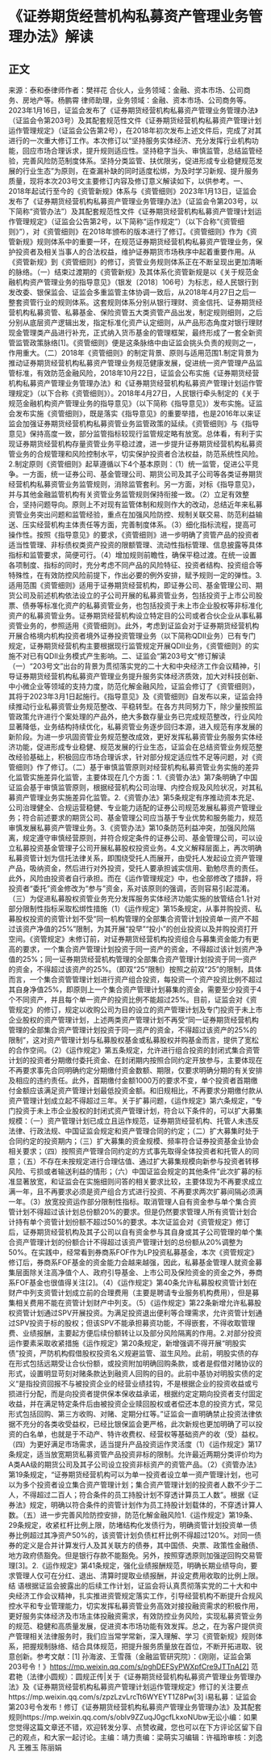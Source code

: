 # 《证券期货经营机构私募资产管理业务管理办法》解读
## 正文
来源：泰和泰律师作者：樊祥花 合伙人，业务领域：金融、资本市场、公司商务、房地产等。杨鹏霄 律师助理，业务领域：金融、资本市场、公司商务等。2023年1月16日，证监会发布了《证券期货经营机构私募资产管理业务管理办法》（证监会令第203号）及其配套规范性文件《证券期货经营机构私募资产管理计划运作管理规定》（证监会公告第2号），在2018年初次发布上述文件后，完成了对其进行的一次重大修订工作。本次修订以“坚持服务实体经济、充分发挥行业机构功能，回应市场合理诉求，提升规则适应性。坚持稳字当头、审慎监管，总结监管经验，完善风险防范制度体系。坚持分类监管、扶优限劣，促进形成专业稳健规范发展的行业生态”为原则，在查漏补缺的同时适度松绑，为及时学习新规、提升服务质量，现将本次203号文主要修订内容及修订意义解读如下，以供参考。一、2018年起试行至今的《资管新规》体系与《资管细则》2023年1月13日，证监会发布了《证券期货经营机构私募资产管理业务管理办法》（证监会令第203号，以下简称“资管办法”）及其配套规范性文件《证券期货经营机构私募资产管理计划运作管理规定》（证监会公告第2号，以下简称“运作规定”）（以下合称“《资管细则》”），对《资管细则》在2018年颁布的版本进行了修订。《资管细则》作为《资管新规》规则体系中的重要一环，在规范证券期货经营机构私募资产管理业务，保护投资者及相关当事人的合法权益，维护证券期货市场秩序中起着重要作用。从《资管新规》到《资管细则》的修订，资管业务规则体系正在不断呈现出更加清晰的脉络。（一）结束过渡期的《资管新规》及其体系化资管新规是以《关于规范金融机构资产管理业务的指导意见》（银发〔2018〕106号）为标志，经人民银行到发改委、银保监会、证监会多重监管主体协调一致后，从2018年4月27日之后一整套资管行业的规则体系。这套规则体系分别从银行理财、资金信托、证券期货经营机构私募资管、私募基金、保险资管五大类资管产品出发，制定规则细则，之后分别从底层资产逻辑出发，指定标准化资产认定细则，从产品形态角度对银行理财现金管理类产品进行补充，正式纳入货币基金的管理框架，最终形成了一套全新资管监管政策脉络[1]。《资管细则》便是这条脉络中由证监会挑头负责的规则之一，作用重大。（二）2018年《资管细则》的制定背景、原则与适用范围1.制定背景为推动证券期货经营机构私募资产管理业务规范健康发展，促进统一资产管理产品监管标准，有效防范金融风险，2018年10月22日，证监会公布实施《证券期货经营机构私募资产管理业务管理办法》和《证券期货经营机构私募资产管理计划运作管理规定》（以下合称《资管细则》）。2018年4月27日，人民银行牵头制定的《关于规范金融机构资产管理业务的指导意见》（以下简称《指导意见》）发布实施。证监会发布实施《资管细则》，既是落实《指导意见》的重要举措，也是2016年以来证监会加强证券期货经营机构私募资管业务监管政策的延续。《资管细则》与《指导意见》保持高度一致，部分监管指标较现行监管规定略有放宽。总体看，有利于实现证券期货经营机构存量资管业务平稳过渡，进一步提升证券期货经营机构私募资管业务的合规管理和风险控制水平，切实保护投资者合法权益，防范系统性风险。2.制定原则《资管细则》起草遵循以下4个基本原则：（1）统一监管，促进公平竞争。一方面，统一证券公司、基金管理公司、期货公司及其子公司等各类证券期货经营机构私募资管业务监管规则，消除监管套利。另一方面，对标《指导意见》，并与其他金融监管机构有关资管业务监管规则保持衔接一致。（2）立足有效整合，坚持问题导向。原则上不对现有监管体制和规则作大的改动，总结近年来私募资管业务突出问题和监管经验，重点在加强风险防控、规制关联交易、防范利益输送、压实经营机构主体责任等方面，完善制度体系。（3）细化指标流程，提高可操作性。按照《指导意见》的要求，《资管细则》进一步明确了资管产品的投资者适当性管理、非标债权类资产投资的限额管理、流动性指标管理、信息披露等具体指标和监管要求，简便可行。（4）增加规则前瞻性，确保平稳过渡。在统一设置各项制度、指标的同时，充分考虑不同产品的风险特征、投资者结构、投资组合等特殊性，在有效防控风险前提下，作出必要的例外安排，赋予规则一定的弹性。3.适用范围《资管细则》适用于证券期货经营机构，即证券公司、基金管理公司、期货公司及前述机构依法设立的子公司开展的私募资管业务，包括投资于上市公司股票、债券等标准化资产的私募资管业务，也包括投资于未上市企业股权等非标准化资产的私募资管业务。证券期货经营机构设立特定目的公司或者合伙企业从事私募资管业务的，参照适用《资管细则》。此外，考虑到证监会对于证券期货经营机构开展合格境内机构投资者境外证券投资管理业务（以下简称QDII业务）已有专门规定，证券期货经营机构主要根据现行监管规定开展QDII业务，《资管细则》的实施不对已有QDII业务模式产生影响。二、证监会“第203号文”修订解读（一）“203号文”出台的背景为贯彻落实党的二十大和中央经济工作会议精神，引导证券期货经营机构私募资产管理业务提升服务实体经济质效，加大对科技创新、中小微企业等领域的支持力度，防范化解金融风险，证监会修订了《资管细则》，其将于2023年3月1日起施行。《指导意见》及《资管细则》自发布以来，证监会持续推动行业私募资管业务规范整改、平稳转型。在各方共同努力下，除少量按照监管政策允许进行个案处理的产品外，绝大多数存量业务已完成规范整改，行业风险显著降低，业务结构持续优化，私募资管业务逐步回归本源，进入规范有序发展的新阶段。为进一步巩固资管业务规范整改成效，更好发挥私募资管业务服务实体经济功能，促进形成专业稳健、规范发展的行业生态，证监会在总结资管业务规范整改经验基础上，积极回应市场合理诉求，针对部分规定适应性不足等问题，对《资管细则》作了修订。（二）基于审慎监管原则对经营机构私募资管业务实施的差异化监管实施差异化监管，主要体现在几个方面：1.《资管办法》第7条明确了中国证监会基于审慎监管原则，根据经营机构公司治理、内控合规及风险状况，对其私募资产管理业务实施差异化监管。2.《资管办法》第5条规定有序推动资本充足、公司治理健全、合规运营稳健、专业能力适配的证券公司规范发展私募资产管理业务；符合前述要求的期货公司、基金管理公司应当基于专业优势和服务能力，规范审慎发展私募资产管理业务。3.《资管办法》第10条防范利益冲突，加强风险隔离，规定遵守审慎经营原则，并符合规定条件的证券公司、基金管理公司，可以设立私募投资基金管理子公司开展私募股权投资业务。4.文义解释层面上，再次明确私募资管计划为信托法律关系，即围绕受托人而展开，由受托人发起设立资产管理产品，吸纳资金，然后进行对外投资，受托人要承担诚实信用、勤勉尽责的责任。此外，风险由投资者自行承担。而在《运作管理规定》中，也全部修改了措辞，将投资者“委托”资金修改为“参与”资金，系对该原则的强调，否则容易引起混淆。（三）为促进私募股权资管业务充分发挥服务实体经济功能实施的放管结合1.针对部分限制性指标采取松绑性措施（1）《运作规定》第15条规定，从事并购投资、私募股权投资的资管计划不受“同一机构管理的全部集合资管计划投资单一资产不超过该资产净值的25%”限制，为其开展“投早”“投小”的创业投资以及并购投资打开空间。《资管规定》未修订前，对证券期货经营机构投资组合与募集资金能力有更高的要求，一个集合资产管理计划投资于同一资产的资金，不得超过该计划资产净值的25%；同一证券期货经营机构管理的全部集合资产管理计划投资于同一资产的资金，不得超过该资产的25%。（即双“25”限制）按照之前双“25”的限制，具体而言，一个集合资管管理计划进行资产组合投资，每投资一个资产投资比例不超过其自身净值25%，即原则上一个集合资产管理计划募集的资金，需要至少投资于4个不同资产，并且每个单一资产的投资比例不能超过25%。目前，证监会对《资管规定》的修订，规定以收购公司为目的设立的资产管理计划及专门投资于未上市企业股权的资产管理计划，上述两类资产管理计划不再受“同一证券期货经营机构管理的全部集合资产管理计划投资于同一资产的资金，不得超过该资产的25%的限制”，这对资产管理计划与私募股权基金或私募股权并购基金而言，提供了宽松的合作空间。（2）《运作规定》第五条规定，允许进行组合投资的封闭式集合资管计划的投资者分期缴付委托资金、在封闭期内按照合同约定开放参与，主要体现在不再要求事先合同明确约定分期缴付资金数额、期限，仅要求明确分期的有关安排及相应的违约责任。此外，首期缴付金额1000万的要求不变，单个投资者首期缴付金额应该满足资产管理计划最低投资金额。和旧规相比，不再要求分期缴付款从资产管理计划成立起不得超过三年。关于扩募问题，《运作规定》第六条规定，“专门投资于未上市企业股权的封闭式资产管理计划，符合以下条件的，可以扩大募集规模：（一）资产管理计划已成立且运作规范，证券期货经营机构、托管人未违反法律、行政法规、中国证监会规定和资产管理合同的约定；（二）扩大募集时处于合同约定的投资期内；（三）扩大募集的资金规模、频率符合证券投资基金业协会相关要求；（四）按照资产管理合同约定的方式事先取得全体投资者和托管人的同意；（五）不存在未按规定进行合理估值、通过扩大募集规模向新参与投资者转移风险、亏损或者输送利益的情形；（六）中国证监会规定的其他条件”此次扩募的标准显著放宽，和证监会在实施细则问答的相关要求比较，主要体现为不再要求成立满一年，且不再要求必须是资产组合方式进行投资、不再要求两次扩募间隔必须满一年。（3）放宽投资运作部分限制性指标。取消管理人自有资金参与单个集合资管计划不得超过该计划总份额20%的要求。但是仍然要求管理人所有资管计划合计持有单个资管计划份额不超过50%的要求。本次证监会对《资管规定》修订后，证券期货经营机构及其子公司以自有资金参与其自身或其子公司管理的单个集合资产管理计划的份额合计不得超过该资产管理计划的总份额从20%调整为50%。在实践中，经常看到券商系FOF作为LP投资私募基金，本次《资管规定》修订后，券商系FOF基金的资金能力会越来越强，因此，私募基金管理人就资金募集层面除关注高净值个人、政府引导基金、上市公司及保险资金的资金之外，券商系FOF基金也很值得关注[2]。（4）《运作规定》第40条允许私募股权资管计划在财产中列支资管计划成立前的合理费用（主要是聘请专业服务机构费用），但是募集相关费用不能在资管计划财产中列支。（5）《运作规定》第22条新增允许私募股权资管计划通过SPV开展投资。为满足投资退出便利等合理需求，允许资管计划通过SPV投资于标的股权；但该SPV不能承担募资功能，不得嵌套，不得收取管理费、业绩报酬，主要起方便后续份额转让以及部分风险隔离的作用。2.对部分投资运作要素采取收紧措施《运作规定》第20条规定，新增强调不得开展“明股实债”投资，严防机构假借股权投资名义规避监管、滋生风险。此前，明股实债的存在形式包括远期受让合伙份额，或投资附加明确回购条款，或者是假借对赌协议的形式，设置明显苛刻对赌条款达到融资人回购的目的。此前中基协对明股实债的定义“是指投资回报不与被投资企业的经营业绩挂钩，不是根据企业的投资收益或亏损进行分配，而是向投资者提供保本保收益承诺，根据约定定期向投资者支付固定收益，并在满足特定条件后由被投资企业赎回股权或者偿还本息的投资方式，常见形式包括回购、第三方收购、对赌、定期分红等。”证监会一直明确禁止投资法律依据不充分的各类收受益权，已经比银保监会更严格，此次新规也更加明确了可以投资的白名单，也就是于不动产、特许收费权、经营权等基础资产的收（受）益权。（四）为更好满足市场需求，适当提升产品投资运作灵活度（1）《运作规定》第17条规定，适当放宽期货私募资管产品投资非标的限制。允许最近两期分类评价均为A类AA级的期货公司及其子公司设立投资非标资产的资管产品。（2）《资管办法》第19条规定，“证券期货经营机构可以为单一投资者设立单一资产管理计划，也可以为多个投资者设立集合资产管理计划；集合资产管理计划的投资者人数不少于二人，不得超过二百人；符合条件的员工持股计划不穿透计算员工人数”。根据《证券法》规定，明确以符合条件的资管计划作为员工持股计划载体的，不穿透计算人数。（五）进一步完善风险防控安排，防范化解金融风险1.《运作规定》第19条、29条规定，收紧杠杆比例上限，防堵结构化发债行为，明确资管计划投资单一债券比例超过其净资产50%的，该资管计划负债杠杆比例不得超过120%。对同一债券的定义是合并计算发行人及其关联方的债券，其中国债、央票、政策性金融债、地方政府债豁免。但是银行存款不能豁免。另外，按照穿透原则加强逆回购交易管理[3]。2.《运作规定》第41条规定，强化业绩报酬规范，明确长期业绩导向，要求管理人仅可在分红、退出、清算时提取业绩报酬，并设定费用收取的比例上限。结 语根据证监会披露出的后续工作计划，证监会将认真贯彻落实党的二十大和中央经济工作会议精神，扎实推进资管规定落实工作，引导经营机构不断提升合规风控水平和专业管理能力，切实发挥私募资管业务高效对接投融资需求的积极作用，更好服务实体经济及市场主体投融资需求，有效防控业务风险，实现私募资管业务的规范、稳健和高质量发展，促进资本市场功能有效发挥。总之，在为客户提供资产管理相关法律服务时，我们应当常学常新，深入理解、学习《资管新规》规则体系，把握规制脉络、结合具体规范，把提升服务质量放在首位，不断开拓进取、锐意创新。参考文献：[1] 孙海波、王雪薇（金融监管研究院）：《刚刚，证监会第203号令！》https://mp.weixin.qq.com/s/pghDEFSyPWXpfCre9JTTnA[2] 范君艳（法律小圆规）：圆规正传|关于《证券期货经营机构私募资产管理业务管理办法》及《证券期货经营机构私募资产管理计划运作管理规定》修订的关注要点https://mp.weixin.qq.com/s/zpzLzvLrcTt6WYEYT1Z8Pw[3] i易私募：证监会第203号令发布！修订《证券期货经营机构私募资产管理业务管理办法》及其配套规则https://mp.weixin.qq.com/s/oblv9ZZuqJ0gcfLkxoNUbw无讼小编：如果您觉得这篇文章还不错，欢迎转发分享、点赞收藏，您也可以在下方评论区留下自己的观点，和大家一起讨论。主编：靖力责编：梁萌实习编辑：许福玲审核：刘逸凡 王雅玉 陈丽娟
